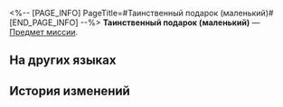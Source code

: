 <%-- [PAGE_INFO]
PageTitle=#Таинственный подарок (маленький)#
[END_PAGE_INFO] --%>
{{Предмет Инфобокс
|id          = 140551
|Изображение = Предмет Таинственный подарок (маленький).png
|Тип         = Предмет миссии
|Инвентарь   = Миссии
|Редкость    = 3
|Эффект      = 
|Описание    = Таинственный подарок, спрятанный за дверью. Выглядит скромно. Что же это может быть?
}}
'''Таинственный подарок (маленький)''' — [[Предмет миссии]].

==На других языках==
{{На других языках
|en   = Mysterious Gift (S)
|zhs  = 神秘礼物（小）
|zht  = 神秘禮物（小）
|ja   = 謎のプレゼント（小）
|ko   = 수수께끼의 선물(소)
|es   = Regalo misterioso (pequeño)
|fr   = Cadeau mystérieux (petit)
|ru   = Таинственный подарок (маленький)
|th   = ของขวัญสุดลึกลับ (เล็ก)
|vi   = Quà Thần Bí (Nhỏ)
|de   = Mysteriöses Geschenk (S)
|id   = Hadiah Misterius (Kecil)
|pt   = Presente Misterioso (P)
}}

==История изменений==
{{История изменений|3.5}}